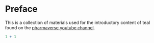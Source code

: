 # Preface {.unnumbered}

This is a collection of materials used for the introductory content of teal found on the [pharmaverse youtube channel](https://www.youtube.com/@pharmaverse6572).

```r
1 + 1
```
